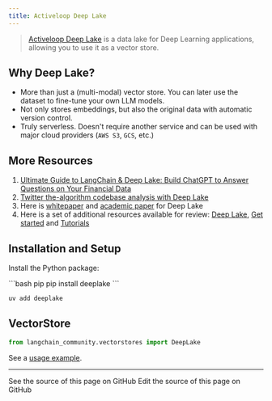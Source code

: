 ```yaml
---
title: Activeloop Deep Lake
---
```


>[Activeloop Deep Lake](https://docs.activeloop.ai/) is a data lake for Deep Learning applications, allowing you to use it
> as a vector store.

## Why Deep Lake?

- More than just a (multi-modal) vector store. You can later use the dataset to fine-tune your own LLM models.
- Not only stores embeddings, but also the original data with automatic version control.
- Truly serverless. Doesn't require another service and can be used with major cloud providers (`AWS S3`, `GCS`, etc.)


## More Resources

1. [Ultimate Guide to LangChain & Deep Lake: Build ChatGPT to Answer Questions on Your Financial Data](https://www.activeloop.ai/resources/ultimate-guide-to-lang-chain-deep-lake-build-chat-gpt-to-answer-questions-on-your-financial-data/)
2. [Twitter the-algorithm codebase analysis with Deep Lake](https://github.com/langchain-ai/langchain/blob/v0.3/cookbook/twitter-the-algorithm-analysis-deeplake.ipynb)
3. Here is [whitepaper](https://www.deeplake.ai/whitepaper) and [academic paper](https://arxiv.org/pdf/2209.10785.pdf) for Deep Lake
4. Here is a set of additional resources available for review: [Deep Lake](https://github.com/activeloopai/deeplake), [Get started](https://docs.activeloop.ai/getting-started) and [Tutorials](https://docs.activeloop.ai/hub-tutorials)

## Installation and Setup

Install the Python package:

<CodeGroup>
```bash pip
pip install deeplake
```

```bash uv
uv add deeplake
```
</CodeGroup>


## VectorStore

```python
from langchain_community.vectorstores import DeepLake
```

See a [usage example](/oss/python/integrations/vectorstores/activeloop_deeplake).

---

<CardGroup cols={2}>
  <Card title="View Source" icon="eye" href="https://github.com/langchain-ai/docs/blob/main/src/oss/python/integrations/providers/activeloop_deeplake.mdx">
    See the source of this page on GitHub
  </Card>
  <Card title="Edit Source" icon="pen-to-square" href="https://github.com/langchain-ai/docs/edit/main/src/oss/python/integrations/providers/activeloop_deeplake.mdx">
    Edit the source of this page on GitHub
  </Card>
</CardGroup>
